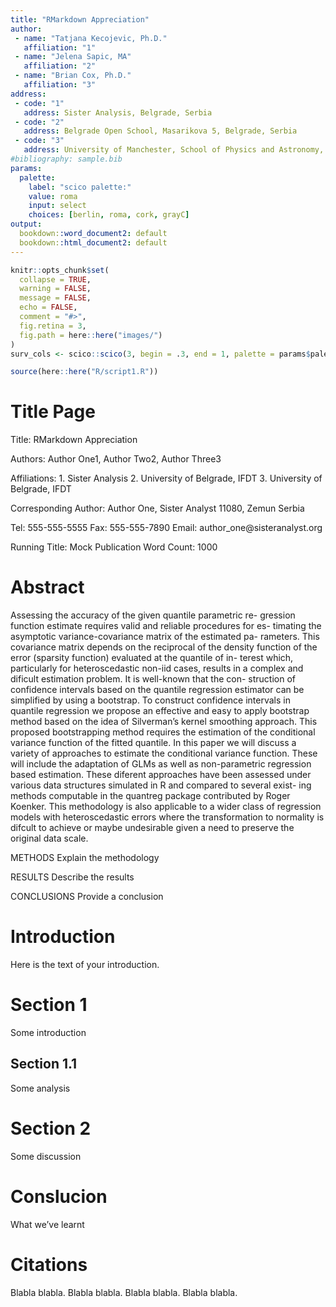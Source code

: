 ```yaml
---
title: "RMarkdown Appreciation"
author:
 - name: "Tatjana Kecojevic, Ph.D."
   affiliation: "1"
 - name: "Jelena Sapic, MA"
   affiliation: "2"
 - name: "Brian Cox, Ph.D."
   affiliation: "3"
address:
 - code: "1"
   address: Sister Analysis, Belgrade, Serbia
 - code: "2"
   address: Belgrade Open School, Masarikova 5, Belgrade, Serbia
 - code: "3"
   address: University of Manchester, School of Physics and Astronomy, Oxford Road, Manchester, M13 9PL UK
#bibliography: sample.bib
params:
  palette: 
    label: "scico palette:"
    value: roma
    input: select
    choices: [berlin, roma, cork, grayC]
output: 
  bookdown::word_document2: default
  bookdown::html_document2: default
---
```


```r
knitr::opts_chunk$set(
  collapse = TRUE,
  warning = FALSE,
  message = FALSE,
  echo = FALSE,
  comment = "#>",
  fig.retina = 3,
  fig.path = here::here("images/")
)
surv_cols <- scico::scico(3, begin = .3, end = 1, palette = params$palette)
```

```r
source(here::here("R/script1.R"))
```

# Title Page

Title:  RMarkdown Appreciation


Authors: Author One1, Author Two2, Author Three3

Affiliations: 	1. Sister Analysis
2. University of Belgrade, IFDT
3. University of Belgrade, IFDT

Corresponding Author:
Author One,
Sister Analyst
11080, Zemun
Serbia

Tel: 555-555-5555
Fax: 555-555-7890
Email: author_one@sisteranalyst.org

Running Title: Mock Publication
Word Count: 1000

# Abstract

Assessing the accuracy of the given quantile parametric re-
gression function estimate requires valid and reliable procedures for es-
timating the asymptotic variance-covariance matrix of the estimated pa-
rameters. This covariance matrix depends on the reciprocal of the density
function of the error (sparsity function) evaluated at the quantile of in-
terest which, particularly for heteroscedastic non-iid cases, results in a
complex and dificult estimation problem. It is well-known that the con-
struction of confidence intervals based on the quantile regression estimator
can be simplified by using a bootstrap. To construct confidence intervals
in quantile regression we propose an effective and easy to apply bootstrap
method based on the idea of Silverman's kernel smoothing approach. This
proposed bootstrapping method requires the estimation of the conditional
variance function of the fitted quantile. In this paper we will discuss a
variety of approaches to estimate the conditional variance function. These
will include the adaptation of GLMs as well as non-parametric regression
based estimation. These diferent approaches have been assessed under
various data structures simulated in R and compared to several exist-
ing methods computable in the quantreg package contributed by Roger
Koenker. This methodology is also applicable to a wider class of regression
models with heteroscedastic errors where the transformation to normality
is difcult to achieve or maybe undesirable given a need to preserve the
original data scale.

METHODS
Explain the methodology

RESULTS
Describe the results

CONCLUSIONS
Provide a conclusion

# Introduction

Here is the text of your introduction.

# Section 1

Some introduction

## Section 1.1

Some analysis

# Section 2

Some discussion

# Conslucion

What we've learnt

# Citations

Blabla \cite{Lannes} blabla. Blabla \cite{HJ2} blabla. Blabla \cite{BF, Lannes} blabla. Blabla \cite{Benjamin1967, HJ2, HJ3, HP2} blabla.